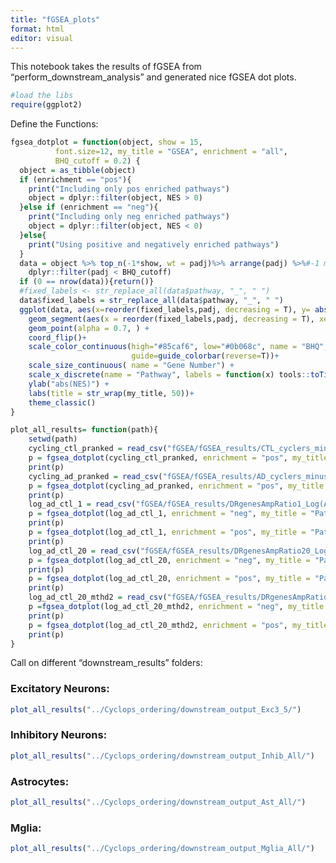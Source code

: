 ```yaml
---
title: "fGSEA_plots"
format: html
editor: visual
---
```


This notebook takes the results of fGSEA from "perform_downstream_analysis" and generated nice fGSEA dot plots.

```r
#load the libs
require(ggplot2)
```

Define the Functions:

```r
fgsea_dotplot = function(object, show = 15, 
          font.size=12, my_title = "GSEA", enrichment = "all",
          BHQ_cutoff = 0.2) {
  object = as_tibble(object)
  if (enrichment == "pos"){
    print("Including only pos enriched pathways")
    object = dplyr::filter(object, NES > 0)
  }else if (enrichment == "neg"){
    print("Including only neg enriched pathways")
    object = dplyr::filter(object, NES < 0)
  }else{
    print("Using positive and negatively enriched pathways")
  }
  data = object %>% top_n(-1*show, wt = padj)%>% arrange(padj) %>%#-1 means "bottom" n pvalues
    dplyr::filter(padj < BHQ_cutoff)
  if (0 == nrow(data)){return()}
  #fixed_labels <- str_replace_all(data$pathway, "_", " ")
  data$fixed_labels = str_replace_all(data$pathway, "_", " ")
  ggplot(data, aes(x=reorder(fixed_labels,padj, decreasing = T), y= abs(NES), color = padj, size = size)) +
    geom_segment(aes(x = reorder(fixed_labels,padj, decreasing = T), xend = reorder(fixed_labels,padj, decreasing = T), y = 0, yend = abs(NES)), linetype = "dashed", color = "#efefef", size = .5)+
    geom_point(alpha = 0.7, ) +
    coord_flip()+
    scale_color_continuous(high="#85caf6", low="#0b068c", name = "BHQ",
                           guide=guide_colorbar(reverse=T))+
    scale_size_continuous( name = "Gene Number") +
    scale_x_discrete(name = "Pathway", labels = function(x) tools::toTitleCase(tolower(str_wrap(x, width = 30)))) +
    ylab("abs(NES)") +
    labs(title = str_wrap(my_title, 50))+ 
    theme_classic()
}

plot_all_results= function(path){
    setwd(path)
    cycling_ctl_pranked = read_csv("fGSEA/fGSEA_results/CTL_cyclers_minusLogPRanked.csv", show_col_types = F)
    p = fgsea_dotplot(cycling_ctl_pranked, enrichment = "pos", my_title = "Pathways Enriched for Genes Cycling in CTL", show = 10)
    print(p)
    cycling_ad_pranked = read_csv("fGSEA/fGSEA_results/AD_cyclers_minusLogPRanked.csv", show_col_types = F)
    p = fgsea_dotplot(cycling_ad_pranked, enrichment = "pos", my_title = "Pathways Enriched for Genes Cycling in AD", BHQ_cutoff = 0.2, show = 10)
    print(p)
    log_ad_ctl_1 = read_csv("fGSEA/fGSEA_results/DRgenesAmpRatio1_Log(AD-CTL)ranked.csv", show_col_types = F)
    p = fgsea_dotplot(log_ad_ctl_1, enrichment = "neg", my_title = "Pathways Enriched for Genes Losing Rhyth in AD (cyclingBHQ1AR1)", BHQ_cutoff = 0.2)
    print(p)
    p = fgsea_dotplot(log_ad_ctl_1, enrichment = "pos", my_title = "Pathways Enriched for Genes Gain Rhyth in AD (cyclingBHQ1AR1)", BHQ_cutoff = 0.2)
    print(p)
    log_ad_ctl_20 = read_csv("fGSEA/fGSEA_results/DRgenesAmpRatio20_Log(AD-CTL)ranked.csv", show_col_types = F)
    p = fgsea_dotplot(log_ad_ctl_20, enrichment = "neg", my_title = "Pathways Enriched for Genes Losing Rhyth in AD (cyclingBHQ1AR20)", BHQ_cutoff = 0.2)
    print(p)
    p = fgsea_dotplot(log_ad_ctl_20, enrichment = "pos", my_title = "Pathways Enriched for Genes Gain Rhyth in AD (cyclingBHQ1AR20)", BHQ_cutoff = 0.2)
    print(p)
    log_ad_ctl_20_mthd2 = read_csv("fGSEA/fGSEA_results/DRgenesAmpRatio20_Log(AD-CTL)ranked_method2.csv", show_col_types = F)
    p =fgsea_dotplot(log_ad_ctl_20_mthd2, enrichment = "neg", my_title = "Pathways Enriched for Genes Losing Rhyth in AD method2 (cyclingBHQ1AR1)", BHQ_cutoff = 0.2)
    print(p)
    p = fgsea_dotplot(log_ad_ctl_20_mthd2, enrichment = "pos", my_title = "Pathways Enriched for Genes Gain Rhyth in AD method2 (cyclingBHQ1AR1)", BHQ_cutoff = 0.3)
    print(p)
}
```

Call on different "downstream_results" folders:

### Excitatory Neurons:

```r
plot_all_results("../Cyclops_ordering/downstream_output_Exc3_5/")
```

### Inhibitory Neurons:

```r
plot_all_results("../Cyclops_ordering/downstream_output_Inhib_All/")
```

### Astrocytes:

```r
plot_all_results("../Cyclops_ordering/downstream_output_Ast_All/")
```

### Mglia:

```r
plot_all_results("../Cyclops_ordering/downstream_output_Mglia_All/")
```
